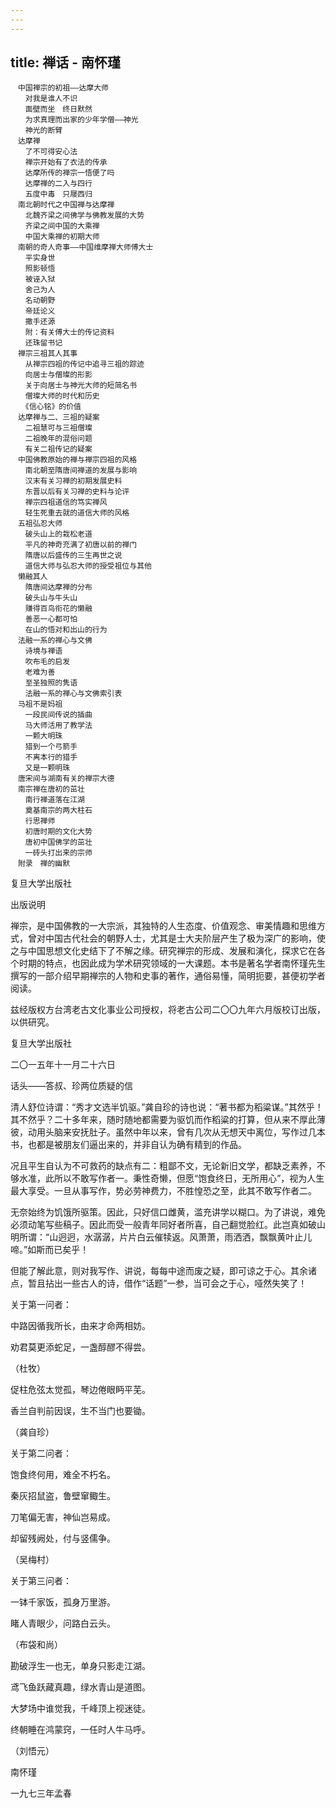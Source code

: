 ```yaml
---
---
---
```

title: 禅话 - 南怀瑾
---


```
　中国禅宗的初祖——达摩大师
　　对我是谁人不识
　　面壁而坐　终日默然
　　为求真理而出家的少年学僧——神光
　　神光的断臂
　达摩禅
　　了不可得安心法
　　禅宗开始有了衣法的传承
　　达摩所传的禅宗一悟便了吗
　　达摩禅的二入与四行
　　五度中毒　只屦西归
　南北朝时代之中国禅与达摩禅
　　北魏齐梁之间佛学与佛教发展的大势
　　齐梁之间中国的大乘禅
　　中国大乘禅的初期大师
　南朝的奇人奇事——中国维摩禅大师傅大士
　　平实身世
　　照影顿悟
　　被诬入狱
　　舍己为人
　　名动朝野
　　帝廷论义
　　撒手还源
　　附：有关傅大士的传记资料
　　还珠留书记
　禅宗三祖其人其事
　　从禅宗四祖的传记中追寻三祖的踪迹
　　向居士与僧璨的形影
　　关于向居士与神光大师的短简名书
　　僧璨大师的时代和历史
　　《信心铭》的价值
　达摩禅与二、三祖的疑案
　　二祖慧可与三祖僧璨
　　二祖晚年的混俗问题
　　有关二祖传记的疑案
　中国佛教原始的禅与禅宗四祖的风格
　　南北朝至隋唐间禅道的发展与影响
　　汉末有关习禅的初期发展史料
　　东晋以后有关习禅的史料与论评
　　禅宗四祖道信的笃实禅风
　　轻生死重去就的道信大师的风格
　五祖弘忍大师
　　破头山上的栽松老道
　　平凡的神奇充满了初唐以前的禅门
　　隋唐以后盛传的三生再世之说
　　道信大师与弘忍大师的授受祖位与其他
　懒融其人
　　隋唐间达摩禅的分布
　　破头山与牛头山
　　赚得百鸟衔花的懒融
　　善恶一心都可怕
　　在山的悟对和出山的行为
　法融一系的禅心与文佛
　　诗境与禅语
　　吹布毛的启发
　　老难为善
　　至圣独照的隽语
　　法融一系的禅心与文佛索引表
　马祖不是妈祖
　　一段民间传说的插曲
　　马大师活用了教学法
　　一颗大明珠
　　猎到一个弓箭手
　　不离本行的猎手
　　又是一颗明珠
　唐宋间与湖南有关的禅宗大德
　南宗禅在唐初的茁壮
　　南行禅道落在江湖
　　奠基南宗的两大柱石
　　行思禅师
　　初唐时期的文化大势
　　唐初中国佛学的茁壮
　　一砖头打出来的宗师
　附录　禅的幽默
```




复旦大学出版社





出版说明


禅宗，是中国佛教的一大宗派，其独特的人生态度、价值观念、审美情趣和思维方式，曾对中国古代社会的朝野人士，尤其是士大夫阶层产生了极为深广的影响，使之与中国思想文化史结下了不解之缘。研究禅宗的形成、发展和演化，探求它在各个时期的特点，也因此成为学术研究领域的一大课题。本书是著名学者南怀瑾先生撰写的一部介绍早期禅宗的人物和史事的著作，通俗易懂，简明扼要，甚便初学者阅读。

兹经版权方台湾老古文化事业公司授权，将老古公司二〇〇九年六月版校订出版，以供研究。

复旦大学出版社

二〇一五年十一月二十六日







话头——答叔、珍两位质疑的信


清人舒位诗谓：“秀才文选半饥驱。”龚自珍的诗也说：“著书都为稻粱谋。”其然乎！其不然乎？二十多年来，随时随地都需要为驱饥而作稻粱的打算，但从来不厚此薄彼，动用头脑来安抚肚子。虽然中年以来，曾有几次从无想天中离位，写作过几本书，也都是被朋友们逼出来的，并非自认为确有精到的作品。

况且平生自认为不可救药的缺点有二：粗鄙不文，无论新旧文学，都缺乏素养，不够水准，此所以不敢写作者一。秉性奇懒，但愿“饱食终日，无所用心”，视为人生最大享受。一旦从事写作，势必劳神费力，不胜惶恐之至，此其不敢写作者二。

无奈始终为饥饿所驱策。因此，只好信口雌黄，滥充讲学以糊口。为了讲说，难免必须动笔写些稿子。因此而受一般青年同好者所喜，自己翻觉脸红。此岂真如破山明所谓：“山迥迥，水潺潺，片片白云催犊返。风萧萧，雨洒洒，飘飘黄叶止儿啼。”如斯而已矣乎！

但能了解此意，则对我写作、讲说，每每中途而废之疑，即可谅之于心。其余诸点，暂且拈出一些古人的诗，借作“话题”一参，当可会之于心，哑然失笑了！

关于第一问者：

中路因循我所长，由来才命两相妨。

劝君莫更添蛇足，一盏醇醪不得尝。

（杜牧）

促柱危弦太觉孤，琴边倦眼眄平芜。

香兰自判前因误，生不当门也要锄。

（龚自珍）

关于第二问者：

饱食终何用，难全不朽名。

秦灰招鼠盗，鲁壁窜鲰生。

刀笔偏无害，神仙岂易成。

却留残阙处，付与竖儒争。

（吴梅村）

关于第三问者：

一钵千家饭，孤身万里游。

睹人青眼少，问路白云头。

（布袋和尚）

勘破浮生一也无，单身只影走江湖。

鸢飞鱼跃藏真趣，绿水青山是道图。

大梦场中谁觉我，千峰顶上视迷徒。

终朝睡在鸿蒙窍，一任时人牛马呼。

（刘悟元）

南怀瑾

一九七三年孟春